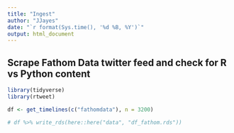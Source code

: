 ```yaml
---
title: "Ingest"
author: "JJayes"
date: "`r format(Sys.time(), '%d %B, %Y')`"
output: html_document
---
```


## Scrape Fathom Data twitter feed and check for R vs Python content

```r
library(tidyverse)
library(rtweet)

```

```r
df <- get_timelines(c("fathomdata"), n = 3200)

# df %>% write_rds(here::here("data", "df_fathom.rds"))


```

